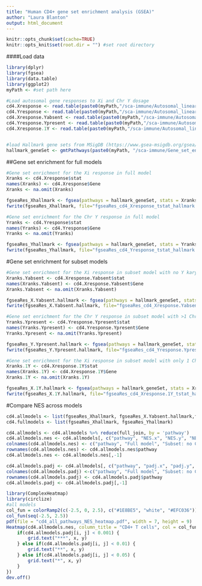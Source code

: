 ```yaml
---
title: "Human CD4+ gene set enrichment analysis (GSEA)"
author: "Laura Blanton"
output: html_document
---
```


```r
knitr::opts_chunk$set(cache=TRUE)
knitr::opts_knit$set(root.dir = "") #set root directory
```

####Load data
```r
library(dplyr)
library(fgsea)
library(data.table)
library(ggplot2)
myPath <- #set path here

#Load autosomal gene responses to Xi and Chr Y dosage
cd4.Xresponse <- read.table(paste0(myPath,"/sca-immune/Autosomal_linear_regressions/cd4/cd4_autosomal_Xresponse.txt", header = T, sep = "\t"))
cd4.Yresponse <- read.table(paste0(myPath,"/sca-immune/Autosomal_linear_regressions/cd4/cd4_autosomal_Yresponse.txt", header = T, sep = "\t"))
cd4.Xresponse.Yabsent <- read.table(paste0(myPath,"/sca-immune/Autosomal_linear_regressions/cd4/cd4_autosomal_Yabsent_Xresponse.txt", header = T, sep = "\t"))
cd4.Yresponse.Ypresent <- read.table(paste0(myPath,"/sca-immune/Autosomal_linear_regressions/cd4/cd4_autosomal_Ypresent_Yresponse.txt", header = T, sep = "\t"))
cd4.Xresponse.1Y <- read.table(paste0(myPath,"/sca-immune/Autosomal_linear_regressions/cd4/cd4_autosomal_1Y_Xresponse.txt", header = T, sep = "\t"))


#load Hallmark gene sets from MSigDB (https://www.gsea-msigdb.org/gsea/msigdb/human/collections.jsp#H) 
hallmark_geneSet <- gmtPathways(paste0(myPath, "/sca-immune/Gene_set_enrichment/h.all.v7.1.symbols.gmt"))

```

##Gene set enrichment for full models
```r
#Gene set enrichment for the Xi response in full model
Xranks <- cd4.Xresponse$stat
names(Xranks) <- cd4.Xresponse$Gene
Xranks <- na.omit(Xranks)

fgseaRes_Xhallmark <- fgsea(pathways = hallmark_geneSet, stats = Xranks, minSize = 15, maxSize = 20000)
fwrite(fgseaRes_Xhallmark, file="fgseaRes_cd4_Xresponse_tstat_hallmark.txt", sep="\t", sep2=c("", " ", ""))

#Gene set enrichment for the Chr Y response in full model
Yranks <- cd4.Yresponse$stat
names(Yranks) <- cd4.Yresponse$Gene
Yranks <- na.omit(Yranks)

fgseaRes_Yhallmark <- fgsea(pathways = hallmark_geneSet, stats = Yranks, minSize = 15, maxSize = 20000)
fwrite(fgseaRes_Yhallmark, file="fgseaRes_cd4_Yresponse_tstat_hallmark.txt", sep="\t", sep2=c("", " ", ""))

```
#Gene set enrichment for subset models
```r
#Gene set enrichment for the Xi response in subset model with no Y karyotypes (X, XX, XXX)
Xranks.Yabsent <- cd4.Xresponse.Yabsent$stat
names(Xranks.Yabsent) <- cd4.Xresponse.Yabsent$Gene
Xranks.Yabsent <- na.omit(Xranks.Yabsent)

fgseaRes_X.Yabsent.hallmark <- fgsea(pathways = hallmark_geneSet, stats = Xranks.Yabsent, minSize = 15, maxSize = 20000)
fwrite(fgseaRes_X.Yabsent.hallmark, file="fgseaRes_cd4_Xresponse.Yabsent_tstat_hallmark.txt", sep="\t", sep2=c("", " ", ""))

#Gene set enrichment for the Chr Y response in subset model with >1 Chr Y karyotypes (XY, XXY, XYY)
Yranks.Ypresent <- cd4.Yresponse.Ypresent$stat
names(Yranks.Ypresent) <- cd4.Yresponse.Ypresent$Gene
Yranks.Ypresent <- na.omit(Yranks.Ypresent)

fgseaRes_Y.Ypresent.hallmark <- fgsea(pathways = hallmark_geneSet, stats = Yranks.Ypresent, minSize = 15, maxSize = 20000)
fwrite(fgseaRes_Y.Ypresent.hallmark, file="fgseaRes_cd4_Yresponse.Ypresent_tstat_hallmark.txt", sep="\t", sep2=c("", " ", ""))

#Gene set enrichment for the Xi response in subset model with only 1 Chr Y (XY vs. XXY)
Xranks.1Y <- cd4.Xresponse.1Y$stat
names(Xranks.1Y) <- cd4.Xresponse.1Y$Gene
Xranks.1Y <- na.omit(Xranks.1Y)

fgseaRes_X.1Y.hallmark <- fgsea(pathways = hallmark_geneSet, stats = Xranks.1Y, minSize = 15, maxSize = 20000)
fwrite(fgseaRes_X.1Y.hallmark, file="fgseaRes_cd4_Xresponse.1Y_tstat_hallmark.txt", sep="\t", sep2=c("", " ", ""))


```
#Compare NES across models
```r
cd4.allmodels <- list(fgseaRes_Xhallmark, fgseaRes_X.Yabsent.hallmark,fgseaRes_X.1Y.hallmark, fgseaRes_Yhallmark,  fgseaRes_Y.Ypresent.hallmark)
cd4.fullmodels <- list(fgseaRes_Xhallmark, fgseaRes_Yhallmark)

cd4.allmodels <- cd4.allmodels %>% reduce(full_join, by = 'pathway')
cd4.allmodels.nes <- cd4.allmodels[, c("pathway", "NES.x", "NES.y", "NES.x.x", "NES.y.y", "NES")]
colnames(cd4.allmodels.nes) <- c("pathway", "Full model", "Subset: no Chr Y", "Subset: 1 Chr Y", "Full model", "Subset: >1 Chr Y")
rownames(cd4.allmodels.nes) <- cd4.allmodels.nes$pathway
cd4.allmodels.nes <- cd4.allmodels.nes[,-1]

cd4.allmodels.padj <- cd4.allmodels[, c("pathway", "padj.x", "padj.y", "padj.x.x", "padj.y.y", "padj")]
colnames(cd4.allmodels.padj) <-c("pathway", "Full model", "Subset: no Chr Y", "Subset: 1 Chr Y", "Full model", "Subset: >1 Chr Y")
rownames(cd4.allmodels.padj) <- cd4.allmodels.padj$pathway
cd4.allmodels.padj <- cd4.allmodels.padj[,-1]

library(ComplexHeatmap)
library(circlize)
#all models
col_fun = colorRamp2(c(-2.5, 0, 2.5), c("#1E8BE5", "white", "#EFC036"))
col_fun(seq(-2.5, 2.5))
pdf(file = "cd4_all_pathways_NES_heatmap.pdf", width = 7, height = 9)
Heatmap(cd4.allmodels.nes, column_title = "CD4+ T cells", col = col_fun, column_names_rot = 45, cluster_columns = FALSE, cell_fun = function(j, i, x, y, w, h, fill) {
    if(cd4.allmodels.padj[i, j] < 0.001) {
        grid.text("***", x, y)
    } else if(cd4.allmodels.padj[i, j] < 0.01) {
        grid.text("**", x, y)
    } else if(cd4.allmodels.padj[i, j] < 0.05) {
        grid.text("*", x, y)
    }
})
dev.off()




```


